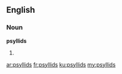 ==English==

===Noun===
'''psyllids'''

# {{plural of|psyllid}}

[[ar:psyllids]]
[[fr:psyllids]]
[[ku:psyllids]]
[[my:psyllids]]